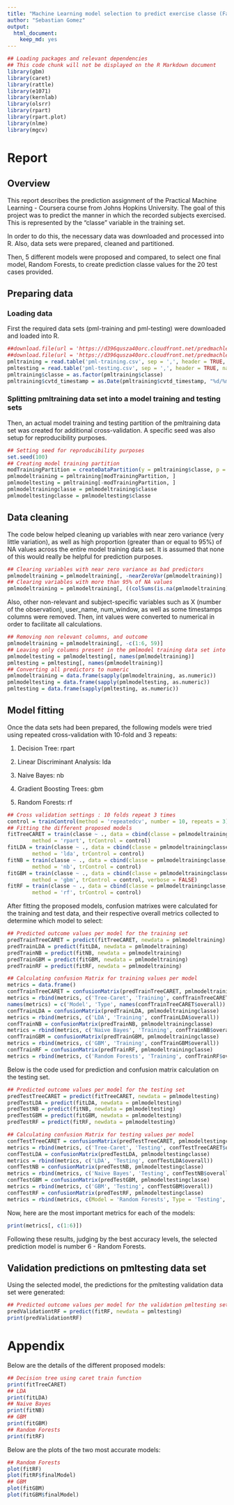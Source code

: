 ```yaml
---
title: "Machine Learning model selection to predict exercise classe (Factor) - Practical Machine Learning - Course Project"
author: "Sebastian Gomez"
output: 
  html_document: 
    keep_md: yes
---
```


```r
## Loading packages and relevant dependencies
## This code chunk will not be displayed on the R Markdown document
library(gbm)
library(caret)
library(rattle)
library(e1071)
library(kernlab)
library(olsrr)
library(rpart)
library(rpart.plot)
library(nlme)
library(mgcv)
```

# Report

## Overview

This report describes the prediction assignment of the Practical Machine Learning - Coursera course from Johns Hopkins University. The goal of this project was to  predict the manner in which the recorded subjects exercised. This is represented by the "classe" variable in the training set.

In order to do this, the necessary data was downloaded and processed into R. Also, data sets were prepared, cleaned and partitioned.

Then, 5 different models were proposed and compared, to select one final model, Random Forests, to create prediction classe values for the 20 test cases provided.

## Preparing data

### Loading data

First the required data sets (pml-training and pml-testing) were downloaded and loaded into R.

```r
##download.file(url = 'https://d396qusza40orc.cloudfront.net/predmachlearn/pml-training.csv', 'pml-training.csv', method = 'curl')
##download.file(url = 'https://d396qusza40orc.cloudfront.net/predmachlearn/pml-testing.csv', 'pml-testing.csv', method = 'curl')
pmltraining = read.table('pml-training.csv', sep = ',', header = TRUE, na.strings = c('NA', '#DIV/0!', ''))
pmltesting = read.table('pml-testing.csv', sep = ',', header = TRUE, na.strings = c('NA', '#DIV/0!', ''))
pmltraining$classe = as.factor(pmltraining$classe)
pmltraining$cvtd_timestamp = as.Date(pmltraining$cvtd_timestamp, "%d/%m/%Y %H:%M")
```

### Splitting pmltraining data set into a model training and testing sets

Then, an actual model training and testing partition of the pmltraining data set was created for additional cross-validation. A specific seed was also setup for reproducibility purposes.

```r
## Setting seed for reproducibility purposes
set.seed(100)
## Creating model training partition
modTrainingPartition = createDataPartition(y = pmltraining$classe, p = 0.75, list = FALSE)
pmlmodeltraining = pmltraining[modTrainingPartition, ]
pmlmodeltesting = pmltraining[-modTrainingPartition, ]
pmlmodeltrainingclasse = pmlmodeltraining$classe
pmlmodeltestingclasse = pmlmodeltesting$classe
```

## Data cleaning

The code below helped cleaning up variables with near zero variance (very little variation), as well as high proportion (greater than or equal to 95%) of NA values across the entire model training data set. It is assumed that none of this would really be helpful for prediction purposes.

```r
## Clearing variables with near zero variance as bad predictors
pmlmodeltraining = pmlmodeltraining[, -nearZeroVar(pmlmodeltraining)]
## Clearing variables with more than 95% of NA values
pmlmodeltraining = pmlmodeltraining[, ((colSums(is.na(pmlmodeltraining))/nrow(pmlmodeltraining)) <= 0.95)]
```

Also, other non-relevant and subject-specific variables such as  X (number of the observation), user_name, num_window, as well as some timestamps columns were removed. Then, int values were converted to numerical in order to facilitate all calculations.  

```r
## Removing non relevant columns, and outcome
pmlmodeltraining = pmlmodeltraining[, -c(1:6, 59)]
## Leaving only columns present in the pmlmodel training data set into the testing and validation set
pmlmodeltesting = pmlmodeltesting[, names(pmlmodeltraining)]
pmltesting = pmltesting[, names(pmlmodeltraining)]
## Converting all predictors to numeric
pmlmodeltraining = data.frame(sapply(pmlmodeltraining, as.numeric))
pmlmodeltesting = data.frame(sapply(pmlmodeltesting, as.numeric))
pmltesting = data.frame(sapply(pmltesting, as.numeric))
```

## Model fitting

Once the data sets had been prepared, the following models were tried using repeated cross-validation with 10-fold and 3 repeats:

1. Decision Tree: rpart

2. Linear Discriminant Analysis: lda

3. Naive Bayes: nb

4. Gradient Boosting Trees: gbm

5. Random Forests: rf

```r
## Cross validation settings : 10 folds repeat 3 times
control = trainControl(method = 'repeatedcv', number = 10, repeats = 3)
## Fitting the different proposed models
fitTreeCARET = train(classe ~ ., data = cbind(classe = pmlmodeltrainingclasse, pmlmodeltraining),
        method = 'rpart', trControl = control) 
fitLDA = train(classe ~ ., data = cbind(classe = pmlmodeltrainingclasse, pmlmodeltraining),
        method = 'lda', trControl = control)
fitNB = train(classe ~ ., data = cbind(classe = pmlmodeltrainingclasse, pmlmodeltraining), 
        method = 'nb', trControl = control)
fitGBM = train(classe ~ ., data = cbind(classe = pmlmodeltrainingclasse, pmlmodeltraining), 
        method = 'gbm', trControl = control, verbose = FALSE)
fitRF = train(classe ~ ., data = cbind(classe = pmlmodeltrainingclasse, pmlmodeltraining), 
        method = 'rf', trControl = control)
```

After fitting the proposed models, confusion matrixes were calculated for the training and test data, and their respective overall metrics collected to determine which model to select:

```r
## Predicted outcome values per model for the training set
predTrainTreeCARET = predict(fitTreeCARET, newdata = pmlmodeltraining)
predTrainLDA = predict(fitLDA, newdata = pmlmodeltraining)
predTrainNB = predict(fitNB, newdata = pmlmodeltraining)
predTrainGBM = predict(fitGBM, newdata = pmlmodeltraining)
predTrainRF = predict(fitRF, newdata = pmlmodeltraining)

## Calculating confusion Matrix for training values per model
metrics = data.frame()
confTrainTreeCARET = confusionMatrix(predTrainTreeCARET, pmlmodeltrainingclasse)
metrics = rbind(metrics, c('Tree-Caret', 'Training', confTrainTreeCARET$overall))
names(metrics) = c('Model', 'Type', names(confTrainTreeCARET$overall))
confTrainLDA = confusionMatrix(predTrainLDA, pmlmodeltrainingclasse)
metrics = rbind(metrics, c('LDA', 'Training', confTrainLDA$overall))
confTrainNB = confusionMatrix(predTrainNB, pmlmodeltrainingclasse)
metrics = rbind(metrics, c('Naive Bayes', 'Training', confTrainNB$overall))
confTrainGBM = confusionMatrix(predTrainGBM, pmlmodeltrainingclasse)
metrics = rbind(metrics, c('GBM', 'Training', confTrainGBM$overall))
confTrainRF = confusionMatrix(predTrainRF, pmlmodeltrainingclasse)
metrics = rbind(metrics, c('Random Forests', 'Training', confTrainRF$overall))
```

Below is the code used for prediction and confusion matrix calculation on the testing set.

```r
## Predicted outcome values per model for the testing set
predTestTreeCARET = predict(fitTreeCARET, newdata = pmlmodeltesting)
predTestLDA = predict(fitLDA, newdata = pmlmodeltesting)
predTestNB = predict(fitNB, newdata = pmlmodeltesting)
predTestGBM = predict(fitGBM, newdata = pmlmodeltesting)
predTestRF = predict(fitRF, newdata = pmlmodeltesting)

## Calculating confusion Matrix for testing values per model
confTestTreeCARET = confusionMatrix(predTestTreeCARET, pmlmodeltestingclasse)
metrics = rbind(metrics, c('Tree-Caret', 'Testing', confTestTreeCARET$overall))
confTestLDA = confusionMatrix(predTestLDA, pmlmodeltestingclasse)
metrics = rbind(metrics, c('LDA', 'Testing', confTestLDA$overall))
confTestNB = confusionMatrix(predTestNB, pmlmodeltestingclasse)
metrics = rbind(metrics, c('Naive Bayes', 'Testing', confTestNB$overall))
confTestGBM = confusionMatrix(predTestGBM, pmlmodeltestingclasse)
metrics = rbind(metrics, c('GBM', 'Testing', confTestGBM$overall))
confTestRF = confusionMatrix(predTestRF, pmlmodeltestingclasse)
metrics = rbind(metrics, c(Model = 'Random Forests', Type = 'Testing', confTestRF$overall))
```

Now, here are the most important metrics for each of the models:

```r
print(metrics[, c(1:6)])
```

Following these results, judging by the best accuracy levels, the selected prediction model is number 6 - Random Forests.

## Validation predictions on pmltesting data set

Using the selected model, the predictions for the pmltesting validation data set were generated:

```r
## Predicted outcome values per model for the validation pmltesting set
predValidationtRF = predict(fitRF, newdata = pmltesting)
print(predValidationtRF)
```

# Appendix

Below are the details of the different proposed models:

```r
## Decision tree using caret train function
print(fitTreeCARET)
## LDA
print(fitLDA)
## Naive Bayes
print(fitNB)
## GBM
print(fitGBM)
## Random Forests
print(fitRF)
```

Below are the plots of the two most accurate models:

```r
## Random Forests
plot(fitRF)
plot(fitRF$finalModel)
## GBM
plot(fitGBM)
plot(fitGBM$finalModel)
```

